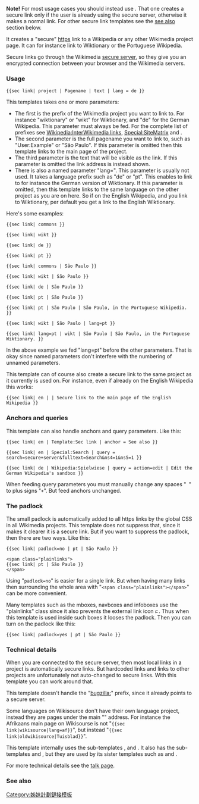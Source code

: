 {{Documentation subpage}}
{{缺乏中文说明}}
<!-- PLEASE ADD CATEGORIES AND INTERWIKIS AT THE BOTTOM OF THIS PAGE -->
{{distinguish2|{{tl|section link}} which creates a link to a section}}

'''Note!''' For most usage cases you should instead use {{tl|sec link auto}}. That one creates a secure link only if the user is already using the secure server, otherwise it makes a normal link. For other secure link templates see the [[#See also|see also]] section below.


It creates a "secure" [[https]] link to a Wikipedia or any other Wikimedia project page. It can for instance link to Wiktionary or the Portuguese Wikipedia.

Secure links go through the Wikimedia [[Wikipedia:Secure server|secure server]], so they give you an encrypted connection between your browser and the Wikimedia servers.

=== Usage ===

<code><nowiki>{{sec link| project | Pagename | text | lang = de }}</nowiki></code>

This templates takes one or more parameters:
* The first is the prefix of the Wikimedia project you want to link to. For instance "wiktionary" or "wikt" for Wiktionary, and "de" for the German Wikipedia. This parameter must always be fed. For the complete list of prefixes see [[Wikipedia:InterWikimedia links]], [[Special:SiteMatrix]] and {{sec link|meta|List_of_Wikipedias|meta:List of Wikipedias}}.
* The second parameter is the full pagename you want to link to, such as "User:Example" or "São Paulo". If this parameter is omitted then this template links to the main page of the project.
* The third parameter is the text that will be visible as the link. If this parameter is omitted the link address is instead shown.
* There is also a named parameter "lang=". This parameter is usually not used. It takes a language prefix such as "de" or "pt". This enables to link to for instance the German version of Wiktionary. If this parameter is omitted, then this template links to the same language on the other project as you are on here. So if on the English Wikipedia, and you link to Wiktionary, per default you get a link to the English Wiktionary.

Here's some examples:

<pre>
{{sec link| commons }}

{{sec link| wikt }}

{{sec link| de }}

{{sec link| pt }}
</pre>
{{sec link| commons }}

{{sec link| wikt }}

{{sec link| de }}

{{sec link| pt }}

<pre>
{{sec link| commons | São Paulo }}

{{sec link| wikt | São Paulo }}

{{sec link| de | São Paulo }}

{{sec link| pt | São Paulo }}
</pre>
{{sec link| commons | São Paulo }}

{{sec link| wikt | São Paulo }}

{{sec link| de | São Paulo }}

{{sec link| pt | São Paulo }}


<pre>
{{sec link| pt | São Paulo | São Paulo, in the Portuguese Wikipedia. }}
</pre>
{{sec link| pt | São Paulo | São Paulo, in the Portuguese Wikipedia. }}


<pre>
{{sec link| wikt | São Paulo | lang=pt }}

{{sec link| lang=pt | wikt | São Paulo | São Paulo, in the Portuguese Wiktionary. }}
</pre>
{{sec link| wikt | São Paulo | lang=pt }}

{{sec link| lang=pt | wikt | São Paulo | São Paulo, in the Portuguese Wiktionary. }}

In the above example we fed "lang=pt" before the other parameters. That is okay since named parameters don't interfere with the numbering of unnamed parameters.

This template can of course also create a secure link to the same project as it currently is used on. For instance, even if already on the English Wikipedia this works:

<pre>
{{sec link| en | | Secure link to the main page of the English Wikipedia }}
</pre>
{{sec link| en | | Secure link to the main page of the English Wikipedia }}

=== Anchors and queries ===

This template can also handle anchors and query parameters. Like this:

<pre>
{{sec link| en | Template:Sec link | anchor = See also }}

{{sec link| en | Special:Search | query = search=secure+server&fulltext=Search&ns4=1&ns5=1 }}

{{sec link| de | Wikipedia:Spielwiese | query = action=edit | Edit the German Wikipedia's sandbox }}
</pre>

{{sec link| en | Template:Sec link | anchor = See also }}

{{sec link| en | Special:Search | query = search=secure+server&fulltext=Search&ns4=1&ns5=1 }}

{{sec link| de | Wikipedia:Spielwiese | query = action=edit | Edit the German Wikipedia's sandbox }}

When feeding query parameters you must manually change any spaces "<code>&nbsp;</code>" to plus signs "<code>+</code>". But feed anchors unchanged.

=== The padlock ===

The small padlock is automatically added to all https links by the global CSS in all Wikimedia projects. This template does not suppress that, since it makes it clearer it is a secure link. But if you want to suppress the padlock, then there are two ways. Like this:

<pre>
{{sec link| padlock=no | pt | São Paulo }}

<span class="plainlinks">
{{sec link| pt | São Paulo }}
</span>
</pre>

{{sec link| padlock=no | pt | São Paulo }}

<span class="plainlinks">
{{sec link| pt | São Paulo }}
</span>

Using "<code>padlock=no</code>" is easier for a single link. But when having many links then surrounding the whole area with "<code>&lt;span class="plainlinks">&lt;/span></code>" can be more convenient.

Many templates such as the mboxes, navboxes and infoboxes use the "plainlinks" class since it also prevents the external link icon [[File:External.png|10x10px]]. Thus when this template is used inside such boxes it looses the padlock. Then you can turn on the padlock like this:

<pre>
{{sec link| padlock=yes | pt | São Paulo }}
</pre>
{{sec link| padlock=yes | pt | São Paulo }}

=== Technical details ===

When you are connected to the secure server, then most local links in a project is automatically secure links. But hardcoded links and links to other projects are unfortunately not auto-changed to secure links. With this template you can work around that.

This template doesn't handle the "[[bugzilla:]]" prefix, since it already points to a secure server.

Some languages on Wikisource don't have their own language project, instead they are pages under the main "{{sec link| oldwikisource }}" address. For instance the Afrikaans main page on Wikisourse is not "<code><nowiki>{{sec link|wikisource|lang=af}}</nowiki></code>", but instead "<code><nowiki>{{sec link|oldwikisource|Tuisblad}}</nowiki></code>".

This template internally uses the sub-templates {{tl|sec link/secure url}}, {{tl|sec link/text}} and {{tl|case preserving encode}}. It also has the sub-templates {{tl|sec link/normal url}} and {{tl|sec link/normal link}}, but they are used by its sister templates such as {{tl|sec link auto}} and {{tl|sec link image}}.

For more technical details see the [[Template talk:Sec link|talk page]].

=== See also ===

{{sec link see also}}

<includeonly>
<!-- CATEGORIES AND INTERWIKIS HERE, THANKS -->
[[Category:姊妹計劃鏈接模板]]

</includeonly>